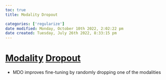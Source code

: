 ```yaml
---
toc: true
title: Modality Dropout

categories: ['regularize']
date modified: Monday, October 10th 2022, 2:02:22 pm
date created: Tuesday, July 26th 2022, 8:33:15 pm
---
```


# [Modality](Modality.qmd) [Dropout](Dropout.qmd)
- MDO improves fine-tuning by randomly dropping one of the modalities



